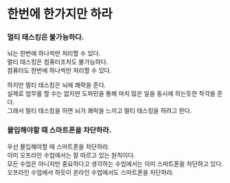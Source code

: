 # 한번에 한가지만 하라

### 멀티 태스킹은 불가능하다.

뇌는 한번에 하나씩만 처리할 수 있다.\
멀티 태스킹은 컴퓨터조차도 불가능하다.\
컴퓨터도 한번에 하나씩만 처리할 수 있다.

하지만 멀티 태스킹은 뇌에 쾌락을 준다.\
실제로 업무를 할 수는 없지만 도파민을 통해 마치 많은 일을 동시에 하는듯한 착각을 준다.\
그래서 멀티 태스킹을 하면 뇌가 쾌락을 느끼고 멀티 태스킹을 하려고 한다.

### 몰입해야할 때 스마트폰을 차단하라.

우선 몰입해야할 때 스마트폰을 차단하라.\
이미 오프라인 수업에서는 잘 따르고 있는 원칙이다.\
모든 수업은 아니지만 중요하다고 생각하는 수업에서는 이미 스마트폰을 차단하고 있다.\
오프라인 수업에서 하듯이 온라인 수업에서도 스마트폰을 차단하라.
